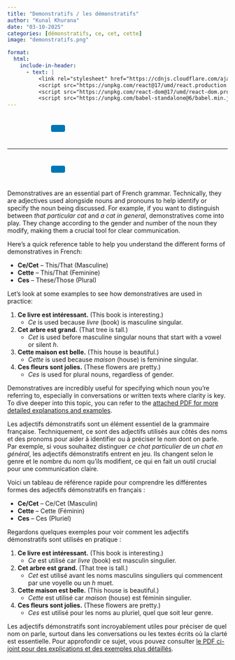 ```yaml
---
title: "Demonstratifs / les démonstratifs"
author: "Kunal Khurana"
date: "03-10-2025"
categories: [démonstratifs, ce, cet, cette]
image: "demonstratifs.png"

format:
  html:
    include-in-header:
      - text: |
          <link rel="stylesheet" href="https://cdnjs.cloudflare.com/ajax/libs/font-awesome/6.0.0/css/all.min.css">
          <script src="https://unpkg.com/react@17/umd/react.production.min.js"></script>
          <script src="https://unpkg.com/react-dom@17/umd/react-dom.production.min.js"></script>
          <script src="https://unpkg.com/babel-standalone@6/babel.min.js"></script>
---
```


::: {style="text-align: left; padding: 10px;"}
<a href="mailto:info@frenchwithkunal.ca" target="_blank" style="margin: 0 10px; color: #000;"><i class="fas fa-envelope fa-lg"></i></a> <a href="https://www.instagram.com/kunal.khurana7" target="_blank" style="margin: 0 10px; color: #E1306C;"><i class="fab fa-instagram fa-lg"></i></a> <a href="https://frenchwithkunal.ca" target="_blank" style="margin: 0 10px; color: #0077b5;"><i class="fas fa-globe fa-lg"></i></a> <a href="https://whatsapp.com/channel/0029Vb57n2e7dmegpjYpyi3V" target="_blank" style="margin: 0 10px; color: #25D366;"><i class="fab fa-whatsapp fa-lg"></i></a> <button onclick="copyLink()" style="background-color: #0077b5; color: white; padding: 8px 16px; border: none; border-radius: 4px; cursor: pointer; margin-left: 10px;"> <i class="fas fa-copy"></i> </button> [Link copied!]{#copy-message style="margin-left: 10px; color: green; display: none;"}
:::

```{=html}
<script>
  function copyLink() {
    // Get the current page URL
    const url = window.location.href;
    
    // Copy the URL to the clipboard
    navigator.clipboard.writeText(url).then(() => {
      // Show a confirmation message
      const message = document.getElementById("copy-message");
      message.style.display = "inline";
      setTimeout(() => {
        message.style.display = "none";
      }, 2000); // Hide the message after 2 seconds
    });
  }
</script>
```

<script>
const usersDatabase = ["khuranasoilpau@gmail.com", "rumeetwala@gmail.com", "test", "gargikhurana2003@gmail.com", "bharat0311@hotmail.com"]; // Add your authorized users here
const userInput = prompt(
  document.documentElement.lang === "fr"
    ? "Entrez votre email pour voir cet article :"
    : "Enter your email to view this post:"
);

if (!usersDatabase.includes(userInput)) {
  alert(
    document.documentElement.lang === "fr"
      ? "Vous n'avez pas accès à cet article. Veuillez vous abonner pour y accéder."
      : "You do not have access to this post. Please subscribe to gain access."
  );
  window.location.href =
    document.documentElement.lang === "fr"
      ? "https://frenchwithkunal.ca/fr/payment.html"
      : "https://frenchwithkunal.ca/payment.html"; // Redirect to the subscription/payment page
}


</script>

------------------------------------------------------------------------

::: {style="text-align: left; padding: 10px;"}
<a href="mailto:info@frenchwithkunal.ca" target="_blank" style="margin: 0 10px; color: #000;"><i class="fas fa-envelope fa-lg"></i></a> <a href="https://www.instagram.com/kunal.khurana7" target="_blank" style="margin: 0 10px; color: #E1306C;"><i class="fab fa-instagram fa-lg"></i></a> <a href="https://frenchwithkunal.ca" target="_blank" style="margin: 0 10px; color: #0077b5;"><i class="fas fa-globe fa-lg"></i></a> <a href="https://whatsapp.com/channel/0029Vb57n2e7dmegpjYpyi3V" target="_blank" style="margin: 0 10px; color: #25D366;"><i class="fab fa-whatsapp fa-lg"></i></a> <button onclick="copyLink()" style="background-color: #0077b5; color: white; padding: 8px 16px; border: none; border-radius: 4px; cursor: pointer; margin-left: 10px;"> <i class="fas fa-copy"></i> </button> [Link copied!]{#copy-message style="margin-left: 10px; color: green; display: none;"}
:::

::: {.content-visible when-profile="english"}

Demonstratives are an essential part of French grammar. Technically, they are adjectives used alongside nouns and pronouns to help identify or specify the noun being discussed. For example, if you want to distinguish between *that particular cat* and *a cat in general*, demonstratives come into play. They change according to the gender and number of the noun they modify, making them a crucial tool for clear communication.

Here’s a quick reference table to help you understand the different forms of demonstratives in French:

- **Ce/Cet** – This/That (Masculine)
- **Cette** – This/That (Feminine)
- **Ces** – These/Those (Plural)

Let’s look at some examples to see how demonstratives are used in practice:

1. **Ce livre est intéressant.** (This book is interesting.)  
   - *Ce* is used because *livre* (book) is masculine singular.

2. **Cet arbre est grand.** (That tree is tall.)  
   - *Cet* is used before masculine singular nouns that start with a vowel or silent *h*.

3. **Cette maison est belle.** (This house is beautiful.)  
   - *Cette* is used because *maison* (house) is feminine singular.

4. **Ces fleurs sont jolies.** (These flowers are pretty.)  
   - *Ces* is used for plural nouns, regardless of gender.

Demonstratives are incredibly useful for specifying which noun you’re referring to, especially in conversations or written texts where clarity is key. To dive deeper into this topic, you can refer to the [attached PDF for more detailed explanations and examples](https://drive.google.com/file/d/1ngdA8VMsN101wkfLRurtkPGtdRN3KGhB/view?usp=drive_link).



:::


::: {.content-visisble when-profile="french"}

Les adjectifs démonstratifs sont un élément essentiel de la grammaire française. Techniquement, ce sont des adjectifs utilisés aux côtés des noms et des pronoms pour aider à identifier ou à préciser le nom dont on parle. Par exemple, si vous souhaitez distinguer *ce chat particulier* de *un chat en général*, les adjectifs démonstratifs entrent en jeu. Ils changent selon le genre et le nombre du nom qu’ils modifient, ce qui en fait un outil crucial pour une communication claire.

Voici un tableau de référence rapide pour comprendre les différentes formes des adjectifs démonstratifs en français :

- **Ce/Cet** – Ce/Cet (Masculin)
- **Cette** – Cette (Féminin)
- **Ces** – Ces (Pluriel)

Regardons quelques exemples pour voir comment les adjectifs démonstratifs sont utilisés en pratique :

1. **Ce livre est intéressant.** (This book is interesting.)  
   - *Ce* est utilisé car *livre* (book) est masculin singulier.

2. **Cet arbre est grand.** (That tree is tall.)  
   - *Cet* est utilisé avant les noms masculins singuliers qui commencent par une voyelle ou un *h* muet.

3. **Cette maison est belle.** (This house is beautiful.)  
   - *Cette* est utilisé car *maison* (house) est féminin singulier.

4. **Ces fleurs sont jolies.** (These flowers are pretty.)  
   - *Ces* est utilisé pour les noms au pluriel, quel que soit leur genre.

Les adjectifs démonstratifs sont incroyablement utiles pour préciser de quel nom on parle, surtout dans les conversations ou les textes écrits où la clarté est essentielle. Pour approfondir ce sujet, vous pouvez consulter [le PDF ci-joint pour des explications et des exemples plus détaillés](https://drive.google.com/file/d/1ngdA8VMsN101wkfLRurtkPGtdRN3KGhB/view?usp=drive_link).


:::
